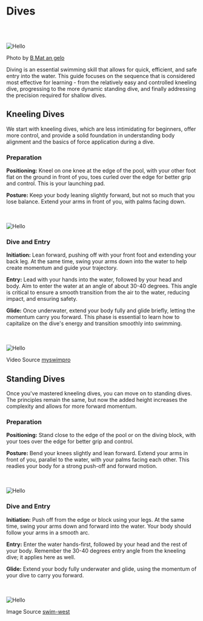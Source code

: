 


# Dives

<br></br>


<Image src="/images/dive.jpg" alt="Hello" width={500} height={500} />

Photo by [B Mat an gelo](https://unsplash.com/@bmatangelo)


Diving is an essential swimming skill that allows for quick, efficient, and safe entry into the water. This guide focuses on the sequence that is considered most effective for learning - from the relatively easy and controlled kneeling dive, progressing to the more dynamic standing dive, and finally addressing the precision required for shallow dives.

## Kneeling Dives

We start with kneeling dives, which are less intimidating for beginners, offer more control, and provide a solid foundation in understanding body alignment and the basics of force application during a dive.

### Preparation

**Positioning:** Kneel on one knee at the edge of the pool, with your other foot flat on the ground in front of you, toes curled over the edge for better grip and control. This is your launching pad.

**Posture:** Keep your body leaning slightly forward, but not so much that you lose balance. Extend your arms in front of you, with palms facing down.

<br></br>
<Image src="/images/kneelingdive.webp" alt="Hello" width={500} height={500} />




### Dive and Entry

**Initiation:** Lean forward, pushing off with your front foot and extending your back leg. At the same time, swing your arms down into the water to help create momentum and guide your trajectory.

**Entry:** Lead with your hands into the water, followed by your head and body. Aim to enter the water at an angle of about 30-40 degrees. This angle is critical to ensure a smooth transition from the air to the water, reducing impact, and ensuring safety.

**Glide:** Once underwater, extend your body fully and glide briefly, letting the momentum carry you forward. This phase is essential to learn how to capitalize on the dive's energy and transition smoothly into swimming.

<br></br>
<Image src="/images/kneelingdive.gif" alt="Hello" width={500} height={500} />

Video Source [myswimpro](https://www.youtube.com/watch?v=GLMaNiC3egw)

## Standing Dives

Once you've mastered kneeling dives, you can move on to standing dives. The principles remain the same, but now the added height increases the complexity and allows for more forward momentum.

### Preparation

**Positioning:** Stand close to the edge of the pool or on the diving block, with your toes over the edge for better grip and control.

**Posture:** Bend your knees slightly and lean forward. Extend your arms in front of you, parallel to the water, with your palms facing each other. This readies your body for a strong push-off and forward motion.

<br></br>
<Image src="/images/standingdive.jpg" alt="Hello" width={500} height={500} />

### Dive and Entry

**Initiation:** Push off from the edge or block using your legs. At the same time, swing your arms down and forward into the water. Your body should follow your arms in a smooth arc.

**Entry:** Enter the water hands-first, followed by your head and the rest of your body. Remember the 30-40 degrees entry angle from the kneeling dive; it applies here as well.

**Glide:** Extend your body fully underwater and glide, using the momentum of your dive to carry you forward.

<br></br>
<Image src="/images/standingdive2.jpg" alt="Hello" width={500} height={500} />

Image Source [swim-west](https://swim-west.com/10-steps-dive-like-pro-beginners/)